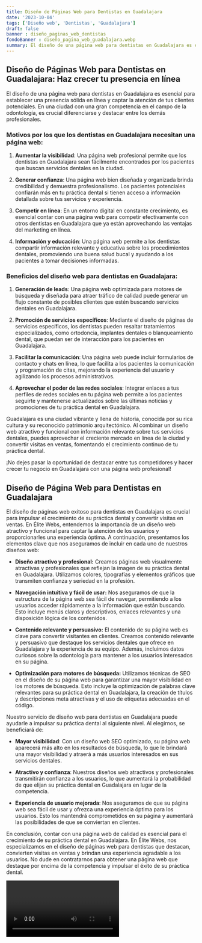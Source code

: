```yaml
---
title: Diseño de Páginas Web para Dentistas en Guadalajara
date: '2023-10-04'
tags: ['Diseño web', 'Dentistas', 'Guadalajara']
draft: false
banner : diseño_paginas_web_dentistas
fondoBanner : diseño_pagina_web_guadalajara.webp
summary: El diseño de una página web para dentistas en Guadalajara es esencial para establecer una presencia sólida en línea y captar la atención de tus clientes potenciales. En una ciudad con una gran competencia en el campo de la odontología, es crucial diferenciarse y destacar entre los demás profesionales.
---
```


## Diseño de Páginas Web para Dentistas en Guadalajara: Haz crecer tu presencia en línea

El diseño de una página web para dentistas en Guadalajara es esencial para establecer una presencia sólida en línea y captar la atención de tus clientes potenciales. En una ciudad con una gran competencia en el campo de la odontología, es crucial diferenciarse y destacar entre los demás profesionales.

### Motivos por los que los dentistas en Guadalajara necesitan una página web:

1. **Aumentar la visibilidad**: Una página web profesional permite que los dentistas en Guadalajara sean fácilmente encontrados por los pacientes que buscan servicios dentales en la ciudad.

2. **Generar confianza**: Una página web bien diseñada y organizada brinda credibilidad y demuestra profesionalismo. Los pacientes potenciales confiarán más en tu práctica dental si tienen acceso a información detallada sobre tus servicios y experiencia.

3. **Competir en línea**: En un entorno digital en constante crecimiento, es esencial contar con una página web para competir efectivamente con otros dentistas en Guadalajara que ya están aprovechando las ventajas del marketing en línea.

4. **Información y educación**: Una página web permite a los dentistas compartir información relevante y educativa sobre los procedimientos dentales, promoviendo una buena salud bucal y ayudando a los pacientes a tomar decisiones informadas.

### Beneficios del diseño web para dentistas en Guadalajara:

1. **Generación de leads**: Una página web optimizada para motores de búsqueda y diseñada para atraer tráfico de calidad puede generar un flujo constante de posibles clientes que estén buscando servicios dentales en Guadalajara.

2. **Promoción de servicios específicos**: Mediante el diseño de páginas de servicios específicos, los dentistas pueden resaltar tratamientos especializados, como ortodoncia, implantes dentales o blanqueamiento dental, que puedan ser de interacción para los pacientes en Guadalajara.

3. **Facilitar la comunicación**: Una página web puede incluir formularios de contacto y chats en línea, lo que facilita a los pacientes la comunicación y programación de citas, mejorando la experiencia del usuario y agilizando los procesos administrativos.

4. **Aprovechar el poder de las redes sociales**: Integrar enlaces a tus perfiles de redes sociales en tu página web permite a los pacientes seguirte y mantenerse actualizados sobre las últimas noticias y promociones de tu práctica dental en Guadalajara.

Guadalajara es una ciudad vibrante y llena de historia, conocida por su rica cultura y su reconocido patrimonio arquitectónico. Al combinar un diseño web atractivo y funcional con información relevante sobre tus servicios dentales, puedes aprovechar el creciente mercado en línea de la ciudad y convertir visitas en ventas, fomentando el crecimiento continuo de tu práctica dental.

¡No dejes pasar la oportunidad de destacar entre tus competidores y hacer crecer tu negocio en Guadalajara con una página web profesional!

<GifSeo />

<Cta />

## **Diseño de Página Web para Dentistas en Guadalajara**

El diseño de páginas web exitoso para dentistas en Guadalajara es crucial para impulsar el crecimiento de su práctica dental y convertir visitas en ventas. En Élite Webs, entendemos la importancia de un diseño web atractivo y funcional para captar la atención de los usuarios y proporcionarles una experiencia óptima. A continuación, presentamos los elementos clave que nos aseguramos de incluir en cada uno de nuestros diseños web:

- **Diseño atractivo y profesional:** Creamos páginas web visualmente atractivas y profesionales que reflejan la imagen de su práctica dental en Guadalajara. Utilizamos colores, tipografías y elementos gráficos que transmiten confianza y seriedad en la profesión.

- **Navegación intuitiva y fácil de usar:** Nos aseguramos de que la estructura de la página web sea fácil de navegar, permitiendo a los usuarios acceder rápidamente a la información que están buscando. Esto incluye menús claros y descriptivos, enlaces relevantes y una disposición lógica de los contenidos.

- **Contenido relevante y persuasivo:** El contenido de su página web es clave para convertir visitantes en clientes. Creamos contenido relevante y persuasivo que destaque los servicios dentales que ofrece en Guadalajara y la experiencia de su equipo. Además, incluimos datos curiosos sobre la odontología para mantener a los usuarios interesados en su página.

- **Optimización para motores de búsqueda:** Utilizamos técnicas de SEO en el diseño de su página web para garantizar una mayor visibilidad en los motores de búsqueda. Esto incluye la optimización de palabras clave relevantes para su práctica dental en Guadalajara, la creación de títulos y descripciones meta atractivas y el uso de etiquetas adecuadas en el código.

Nuestro servicio de diseño web para dentistas en Guadalajara puede ayudarle a impulsar su práctica dental al siguiente nivel. Al elegirnos, se beneficiará de:

- **Mayor visibilidad**: Con un diseño web SEO optimizado, su página web aparecerá más alto en los resultados de búsqueda, lo que le brindará una mayor visibilidad y atraerá a más usuarios interesados en sus servicios dentales.

- **Atractivo y confianza**: Nuestros diseños web atractivos y profesionales transmitirán confianza a los usuarios, lo que aumentará la probabilidad de que elijan su práctica dental en Guadalajara en lugar de la competencia.

- **Experiencia de usuario mejorada**: Nos aseguramos de que su página web sea fácil de usar y ofrezca una experiencia óptima para los usuarios. Esto los mantendrá comprometidos en su página y aumentará las posibilidades de que se conviertan en clientes.

En conclusión, contar con una página web de calidad es esencial para el crecimiento de su práctica dental en Guadalajara. En Élite Webs, nos especializamos en el diseño de páginas web para dentistas que destacan, convierten visitas en ventas y brindan una experiencia agradable a los usuarios. No dude en contratarnos para obtener una página web que destaque por encima de la competencia y impulsar el éxito de su práctica dental.

<Video />

<CtaBot job='Dentistas' city='Guadalajara'/>

<Gmaps query='Guadalajara+españa+maps' />